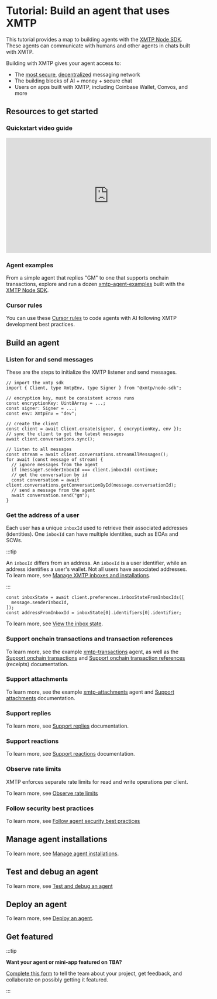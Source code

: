
<AutoBreadcrumb />

# Tutorial: Build an agent that uses XMTP

This tutorial provides a map to building agents with the [XMTP Node SDK](https://github.com/xmtp/xmtp-js/tree/main/sdks/node-sdk). These agents can communicate with humans and other agents in chats built with XMTP.

Building with XMTP gives your agent access to:
- The [most secure](/protocol/security), [decentralized](/network/network-nodes) messaging network
- The building blocks of AI + money + secure chat
- Users on apps built with XMTP, including Coinbase Wallet, Convos, and more

## Resources to get started

### Quickstart video guide

<iframe width="560" height="315" src="https://www.youtube.com/embed/djRLnWUvwIA?si=JX25iQt57wgXnqVX" title="YouTube video player" frameBorder="0" allow="accelerometer; autoplay; clipboard-write; encrypted-media; gyroscope; picture-in-picture; web-share" referrerPolicy="strict-origin-when-cross-origin" allowFullScreen></iframe>

### Agent examples

From a simple agent that replies "GM" to one that supports onchain transactions, explore and run a dozen [xmtp-agent-examples](https://github.com/ephemeraHQ/xmtp-agent-examples) built with the [XMTP Node SDK](https://github.com/xmtp/xmtp-js/tree/main/sdks/node-sdk).

### Cursor rules

You can use these [Cursor rules](https://github.com/ephemeraHQ/xmtp-agent-examples/blob/main/.cursor/README.md) to code agents with AI following XMTP development best practices.

## Build an agent

### Listen for and send messages

These are the steps to initialize the XMTP listener and send messages.

```tsx [Node]
// import the xmtp sdk
import { Client, type XmtpEnv, type Signer } from "@xmtp/node-sdk";

// encryption key, must be consistent across runs
const encryptionKey: Uint8Array = ...;
const signer: Signer = ...;
const env: XmtpEnv = "dev";

// create the client
const client = await Client.create(signer, { encryptionKey, env });
// sync the client to get the latest messages
await client.conversations.sync();

// listen to all messages
const stream = await client.conversations.streamAllMessages();
for await (const message of stream) {
  // ignore messages from the agent
  if (message?.senderInboxId === client.inboxId) continue;
  // get the conversation by id
  const conversation = await client.conversations.getConversationById(message.conversationId);
  // send a message from the agent
  await conversation.send("gm");
}
```

### Get the address of a user

Each user has a unique `inboxId` used to retrieve their associated addresses (identities). One `inboxId` can have multiple identities, such as EOAs and SCWs.

:::tip

An `inboxId` differs from an address. An `inboxId` is a user identifier, while an address identifies a user's wallet. Not all users have associated addresses. To learn more, see [Manage XMTP inboxes and installations](/agents/core-messaging/manage-inboxes).

:::

```tsx [Node]
const inboxState = await client.preferences.inboxStateFromInboxIds([
  message.senderInboxId,
]);
const addressFromInboxId = inboxState[0].identifiers[0].identifier;
```

To learn more, see [View the inbox state](/agents/core-messaging/manage-inboxes#view-the-inbox-state).

### Support onchain transactions and transaction references

To learn more, see the example [xmtp-transactions](https://github.com/ephemeraHQ/xmtp-agent-examples/tree/main/examples/xmtp-transactions) agent, as well as the [Support onchain transactions](/agents/content-types/transactions) and [Support onchain transaction references](/agents/content-types/transaction-refs) (receipts) documentation.

### Support attachments

To learn more, see the example [xmtp-attachments](https://github.com/ephemeraHQ/xmtp-agent-examples/tree/main/examples/xmtp-attachments) agent and [Support attachments](/agents/content-types/attachments) documentation. 

### Support replies

To learn more, see [Support replies](/agents/content-types/replies) documentation. 

### Support reactions

To learn more, see [Support reactions](/agents/content-types/reactions) documentation. 

### Observe rate limits

XMTP enforces separate rate limits for read and write operations per client.

To learn more, see [Observe rate limits](/agents/core-messaging/rate-limits)

### Follow security best practices

To learn more, see [Follow agent security best practices](/agents/agent-security)

## Manage agent installations

To learn more, see [Manage agent installations](/agents/agent-installations).

## Test and debug an agent

To learn more, see [Test and debug an agent](/agents/test-agents)

## Deploy an agent

To learn more, see [Deploy an agent](/agents/deploy-agent).

## Get featured

:::tip

**Want your agent or mini-app featured on TBA?**

[Complete this form](https://docs.google.com/forms/d/e/1FAIpQLSfZ7JgOt4tw36dGLL9cEmw_y09VoE5_Knk7X6EnJd1IJ3CLEg/viewform) to tell the team about your project, get feedback, and collaborate on possibly getting it featured.

:::